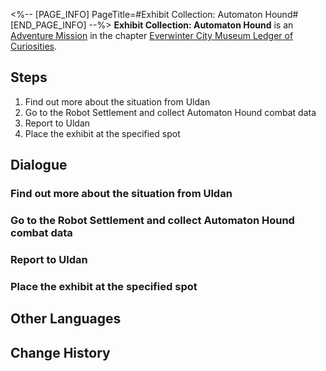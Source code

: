<%-- [PAGE_INFO]
PageTitle=#Exhibit Collection: Automaton Hound#
[END_PAGE_INFO] --%>
{{Stub|Dialogue, characters, and location(s)}}
{{Mission Infobox
|id            = 8001211
|title         = 
|image         = Mission Exhibit Collection: Automaton Hound.png
|type          = Adventure
|event_name    = 
|chapter       = Everwinter City Museum Ledger of Curiosities
|requirements  = 
|summary       = Belobog's History and Culture Museum will be opening soon. Uldan is collecting appropriate exhibits to ensure a successful opening.<br />You have obtained the data for crafting a replica of the Automaton Hound, adding another valuable piece to the museum's collection.
|characters    = <!--characters that appear in this mission-->
|startLocation = <!--location as it intially appears on the mission screen-->
|world         = <!--i.e. Penacony-->
|area          = <!--i.e. A Child's Dream-->
|prev          = 
|next          = 
|exp           = 
|credits       = 
|stellarJade   = 
|other         = 
}}
'''Exhibit Collection: Automaton Hound''' is an [[Adventure Mission]] in the chapter [[Everwinter City Museum Ledger of Curiosities]].

==Steps==
# Find out more about the situation from Uldan
# Go to the Robot Settlement and collect Automaton Hound combat data
# Report to Uldan
# Place the exhibit at the specified spot

<!--
==Gameplay Notes==

--><!--
==Trial Character==

-->
==Dialogue==
{{Stub Dialogue}}
===Find out more about the situation from Uldan===
{{Mission Description|type=adventure|location=<!--to be added-->|Belobog's History and Culture Museum will be opening soon. Uldan is collecting appropriate exhibits to ensure a successful opening.<br />This time, Uldan needs your help to collect Automaton Hound combat data at the Robot Settlement to help the museum make a replica.}}
{{Dialogue Start}}
:{{tx}}
{{Dialogue End}}

===Go to the Robot Settlement and collect Automaton Hound combat data===
{{Mission Description|type=adventure|location=<!--to be added-->|update|Belobog's History and Culture Museum will be opening soon. Uldan is collecting appropriate exhibits to ensure a successful opening.<br />This time, Uldan needs your help to collect Automaton Hound combat data at the Robot Settlement to help the museum make a replica.}}
{{Dialogue Start}}
:{{tx}}
{{Dialogue End}}

===Report to Uldan===
{{Mission Description|type=adventure|location=<!--to be added-->|update|Belobog's History and Culture Museum will be opening soon. Uldan is collecting appropriate exhibits to ensure a successful opening.<br />This time, Uldan needs your help to collect Automaton Hound combat data at the Robot Settlement to help the museum make a replica.}}
{{Dialogue Start}}
:{{tx}}
{{Dialogue End}}

===Place the exhibit at the specified spot===
{{Mission Description|type=adventure|location=<!--to be added-->|update|Belobog's History and Culture Museum will be opening soon. Uldan is collecting appropriate exhibits to ensure a successful opening.<br />This time, Uldan needs your help to collect Automaton Hound combat data at the Robot Settlement to help the museum make a replica.}}
{{Dialogue Start}}
:{{tx}}
{{Dialogue End}}

==Other Languages==
{{Other Languages
|en   = Exhibit Collection: Automaton Hound
|zhs  = 藏品收集•「自动机兵•战犬」
|zht  = 館藏蒐集•「自動機兵•戰犬」
|ja   = 収蔵品収集・「自動機兵・サバーカ」
|ko   = 소장품 수집•「자동 기갑병•워하운드」
|es   = Recolección de objeto: Sabueso Autómata
|fr   = Collections du musée : Automate chien
|ru   = Сбор экспонатов: Автоматон-гончая
|th   = คอลเลกชันวัตถุจัดแสดง: "Automaton Hound"
|vi   = Thu Thập Vật Sưu Tập Cỗ Máy Tự Động - Chó Săn
|de   = Ausstellungssammlung: Automaton-Hund
|id   = Koleksi Pameran: "Automaton Hound"
|pt   = Coleção de Obras: Autômato Canino
}}

==Change History==
{{Change History|1.1}}
